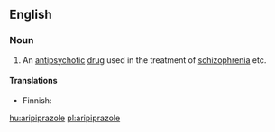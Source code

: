 ==English==

===Noun===
{{wikipedia}}
{{en-noun|-}}

# An [[antipsychotic]] [[drug]] used in the treatment of [[schizophrenia]] etc.

====Translations====
{{trans-top|drug}}
* Finnish: {{t|fi|aripipratsoli}}
{{trans-mid}}
{{trans-bottom}}

[[hu:aripiprazole]]
[[pl:aripiprazole]]